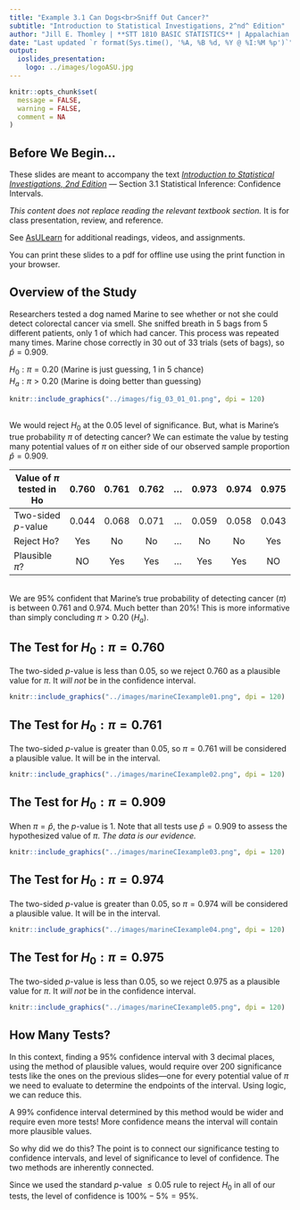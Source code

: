 ```yaml
---
title: "Example 3.1 Can Dogs<br>Sniff Out Cancer?"
subtitle: "Introduction to Statistical Investigations, 2^nd^ Edition"
author: "Jill E. Thomley | **STT 1810 BASIC STATISTICS** | Appalachian State University"
date: "Last updated `r format(Sys.time(), '%A, %B %d, %Y @ %I:%M %p')`"
output: 
  ioslides_presentation:
    logo: ../images/logoASU.jpg
---
```


```r
knitr::opts_chunk$set(
  message = FALSE,
  warning = FALSE,
  comment = NA
)
```

## Before We Begin…

These slides are meant to accompany the text [*Introduction to Statistical Investigations, 2nd Edition*](http://www.isi-stats.com/isi/index2nd.html) --- Section 3.1 Statistical Inference: Confidence Intervals. 

*This content does not replace reading the relevant textbook section.* It is for class presentation, review, and reference.

See [AsULearn](https://asulearn.appstate.edu/) for additional readings, videos, and assignments.

You can print these slides to a pdf for offline use using the print function in your browser.


## Overview of the Study

Researchers tested a dog named Marine to see whether or not she could detect colorectal cancer via smell. She sniffed breath in 5 bags from 5 different patients, only 1 of which had cancer. This process was repeated many times. Marine chose correctly in 30 out of 33 trials (sets of bags), so $\hat{p} = 0.909$. 

$H_0: \pi = 0.20$ (Marine is just guessing, 1 in 5 chance)<br>
$H_a: \pi > 0.20$ (Marine is doing better than guessing)

```r
knitr::include_graphics("../images/fig_03_01_01.png", dpi = 120)
```


##

We would reject $H_0$ at the 0.05 level of significance. But, what is Marine's true probability $\pi$ of detecting cancer? We can estimate the value by testing many potential values of $\pi$ on either side of our observed sample proportion $\hat{p} = 0.909$.

|Value of $\pi$ tested in Ho|0.760 |0.761 |0.762 |...   |0.973 |0.974 |0.975 |
|---------------------------|:----:|:----:|:----:|:----:|:----:|:----:|:----:|
|Two-sided *p*-value        |0.044 |0.068 |0.071 |...   |0.059 |0.058 |0.043 |
|Reject Ho?                 |Yes   |No    |No    |...   |No    |No    |Yes   |
|Plausible $\pi$?           |NO    |Yes   |Yes   |...   |Yes   |Yes   |NO    |

<br>We are 95% confident that Marine's true probability of detecting cancer ($\pi$) is between $0.761$ and $0.974$. Much better than $20\%$! This is more informative than simply concluding $\pi > 0.20$ ($H_a$).


## The Test for $H_0: \pi = 0.760$

The two-sided *p*-value is less than 0.05, so we reject $0.760$ as a plausible value for $\pi$. It *will not* be in the confidence interval.

```r
knitr::include_graphics("../images/marineCIexample01.png", dpi = 120)
```


## The Test for $H_0: \pi = 0.761$

The two-sided *p*-value is greater than 0.05, so $\pi = 0.761$ will be considered a plausible value. It will be in the interval.

```r
knitr::include_graphics("../images/marineCIexample02.png", dpi = 120)
```


## The Test for $H_0: \pi = 0.909$

When $\pi = \hat{p}$, the *p*-value is 1. Note that all tests use $\hat{p} = 0.909$ to assess the hypothesized value  of $\pi$. *The data is our evidence.*

```r
knitr::include_graphics("../images/marineCIexample03.png", dpi = 120)
```


## The Test for $H_0: \pi = 0.974$

The two-sided *p*-value is greater than 0.05, so $\pi = 0.974$ will be considered a plausible value. It will be in the interval.

```r
knitr::include_graphics("../images/marineCIexample04.png", dpi = 120)
```


## The Test for $H_0: \pi = 0.975$

The two-sided *p*-value is less than 0.05, so we reject $0.975$ as a plausible value for $\pi$. It *will not* be in the confidence interval.

```r
knitr::include_graphics("../images/marineCIexample05.png", dpi = 120)
```


## How Many Tests?

In this context, finding a 95% confidence interval with 3 decimal places, using the method of plausible values, would require over 200 significance tests like the ones on the previous slides---one for every potential value of $\pi$ we need to evaluate to determine the endpoints of the interval. Using logic, we can reduce this.

A 99% confidence interval determined by this method would be wider and require even more tests! More confidence means the interval will contain more plausible values.

So why did we do this? The point is to connect our significance testing to confidence intervals, and level of significance to level of confidence. The two methods are inherently connected. 

Since we used the standard *p*-value $\leq 0.05$ rule to reject $H_0$ in all of our tests, the level of confidence is $100\% - 5\% = 95\%$.


